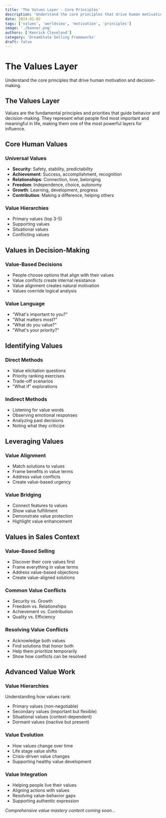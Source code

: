 ```yaml
---
title: 'The Values Layer - Core Principles'
description: 'Understand the core principles that drive human motivation and decision-making.'
date: 2024-01-02
tags: ['values', 'worldview', 'motivation', 'principles']
image: './banner.png'
authors: ['Kenrick Cleveland']
category: 'DreamState Selling Frameworks'
draft: false
---
```


# The Values Layer

Understand the core principles that drive human motivation and decision-making.

## The Values Layer

Values are the fundamental principles and priorities that guide behavior and decision-making. They represent what people find most important and meaningful in life, making them one of the most powerful layers for influence.

## Core Human Values

### Universal Values
- **Security**: Safety, stability, predictability
- **Achievement**: Success, accomplishment, recognition
- **Relationships**: Connection, love, belonging
- **Freedom**: Independence, choice, autonomy
- **Growth**: Learning, development, progress
- **Contribution**: Making a difference, helping others

### Value Hierarchies
- Primary values (top 3-5)
- Supporting values
- Situational values
- Conflicting values

## Values in Decision-Making

### Value-Based Decisions
- People choose options that align with their values
- Value conflicts create internal resistance
- Value alignment creates natural motivation
- Values override logical analysis

### Value Language
- "What's important to you?"
- "What matters most?"
- "What do you value?"
- "What's your priority?"

## Identifying Values

### Direct Methods
- Value elicitation questions
- Priority ranking exercises
- Trade-off scenarios
- "What if" explorations

### Indirect Methods
- Listening for value words
- Observing emotional responses
- Analyzing past decisions
- Noting what they criticize

## Leveraging Values

### Value Alignment
- Match solutions to values
- Frame benefits in value terms
- Address value conflicts
- Create value-based urgency

### Value Bridging
- Connect features to values
- Show value fulfillment
- Demonstrate value protection
- Highlight value enhancement

## Values in Sales Context

### Value-Based Selling
- Discover their core values first
- Frame everything in value terms
- Address value-based objections
- Create value-aligned solutions

### Common Value Conflicts
- Security vs. Growth
- Freedom vs. Relationships
- Achievement vs. Contribution
- Quality vs. Efficiency

### Resolving Value Conflicts
- Acknowledge both values
- Find solutions that honor both
- Help them prioritize temporarily
- Show how conflicts can be resolved

## Advanced Value Work

### Value Hierarchies
Understanding how values rank:
- Primary values (non-negotiable)
- Secondary values (important but flexible)
- Situational values (context-dependent)
- Dormant values (inactive but present)

### Value Evolution
- How values change over time
- Life stage value shifts
- Crisis-driven value changes
- Supporting healthy value development

### Value Integration
- Helping people live their values
- Aligning actions with values
- Resolving value-behavior gaps
- Supporting authentic expression

*Comprehensive value mastery content coming soon...*
